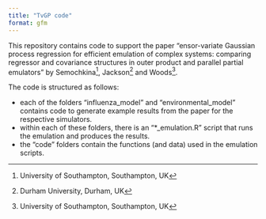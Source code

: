 ```yaml
---
title: "TvGP code"
format: gfm
---
```


This repository contains code to support the paper "ensor-variate Gaussian process regression for efficient emulation of complex systems: comparing regressor and covariance structures in outer product and parallel partial emulators" by Semochkina[^soton], Jackson[^durham] and Woods[^soton].

The code is structured as follows:

 - each of the folders "influenza_model" and "environmental_model" contains code to generate example results from the paper for the respective simulators.
 - within each of these folders, there is an "*_emulation.R" script that runs the emulation and produces the results.
 - the "code" folders contain the functions (and data) used in the emulation scripts.
 
 
 [^soton]: University of Southampton, Southampton, UK
 [^durham]: Durham University, Durham, UK